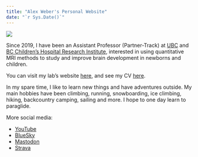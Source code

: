 ```yaml
---
title: "Alex Weber's Personal Website"
date: "`r Sys.Date()`"
---
```


![](images/alexpic_tricouni.jpg)

Since 2019, I have been an Assistant Professor (Partner-Track) at [UBC](https://pediatrics.med.ubc.ca/) and [BC Children's Hospital Research Institute](https://www.bcchr.ca/), interested in using quantitative MRI methods to study and improve brain development in newborns and children.

You can visit my lab's website [here](https://weberlab.github.io/), and see my CV [here](https://github.com/weberam2/UBC_Annotated_CV/blob/main/UBC_CV.pdf).

In my spare time, I like to learn new things and have adventures outside. My
main hobbies have been climbing, running, snowboarding, ice climbing, hiking,
backcountry camping, sailing and more. I hope to one day learn to paraglide.

More social media:

- [YouTube](https://www.youtube.com/@alexandermarkweber1814)
- [BlueSky](https://bsky.app/profile/weberam2.bsky.social)
- [Mastodon](https://mastodon.social/@weberam2)
- [Strava](https://www.strava.com/athletes/41642462)
